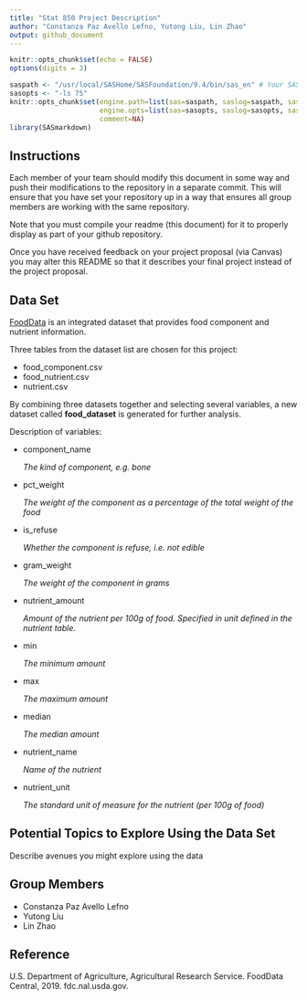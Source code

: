 ```yaml
---
title: "Stat 850 Project Description"
author: "Constanza Paz Avello Lefno, Yutong Liu, Lin Zhao"
output: github_document
---
```


```r
knitr::opts_chunk$set(echo = FALSE)
options(digits = 3)
```

```r

saspath <- "/usr/local/SASHome/SASFoundation/9.4/bin/sas_en" # Your SAS path goes here
sasopts <- "-ls 75"
knitr::opts_chunk$set(engine.path=list(sas=saspath, saslog=saspath, sashtml=saspath),
                      engine.opts=list(sas=sasopts, saslog=sasopts, sashtml=sasopts), 
                      comment=NA)
library(SASmarkdown)
```

## Instructions

Each member of your team should modify this document in some way and push their modifications to the repository in a separate commit. This will ensure that you have set your repository up in a way that ensures all group members are working with the same repository. 

Note that you must compile your readme (this document) for it to properly display as part of your github repository. 

Once you have received feedback on your project proposal (via Canvas) you may alter this README so that it describes your final project instead of the project proposal. 

## Data Set

[FoodData](https://fdc.nal.usda.gov/fdc-datasets/FoodData_Central_csv_2020-04-29.zip) is an integrated dataset that provides food component and nutrient information.

Three tables from the dataset list are chosen for this project:

* food_component.csv
* food_nutrient.csv
* nutrient.csv

By combining three datasets together and selecting several variables, a new dataset called **food_dataset** is generated for further analysis.

Description of variables:

* component_name
  
   _The kind of component, e.g. bone_
   
* pct_weight
  
   _The weight of the component as a percentage of the total weight of the food_
   
* is_refuse
  
   _Whether the component is refuse, i.e. not edible_

* gram_weight
  
   _The weight of the component in grams_

* nutrient_amount
  
   _Amount of the nutrient per 100g of food. Specified in unit defined in the nutrient table._
   
* min
  
   _The minimum amount_

* max
  
   _The maximum amount_

* median
  
   _The median amount_

* nutrient_name
  
   _Name of the nutrient_

* nutrient_unit
  
   _The standard unit of measure for the nutrient (per 100g of food)_


## Potential Topics to Explore Using the Data Set
Describe avenues you might explore using the data

## Group Members

* Constanza Paz Avello Lefno
* Yutong Liu
* Lin Zhao

## Reference

U.S. Department of Agriculture, Agricultural Research Service. FoodData Central, 2019. fdc.nal.usda.gov.
